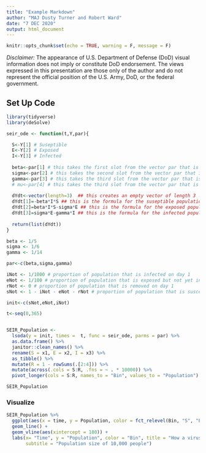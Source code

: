 ```yaml
---
title: "Example Markdown"
author: "MAJ Dusty Turner and Robert Ward"
date: "7 DEC 2020"
output: html_document
---
```


```r
knitr::opts_chunk$set(echo = TRUE, warning = F, message = F)
```

*Disclaimer:*  The appearance of U.S. Department of Defense (DoD) visual information does not imply or constitute DoD endorsement.  The views expressed in this presentation are those only of the author and do not represent the official position of the U.S. Army, DoD, or the federal government.

## Set Up Code

```r
library(tidyverse)
library(deSolve)

seir_ode <- function(t,Y,par){

  S<-Y[1] # Suseptible
  E<-Y[2] # Exposed 
  I<-Y[3] # Infected
  
  beta<-par[1] # this takes the first slot from the vector par that is passed in - it changes every time
  sigma<-par[2] # this takes the second slot from the vector par that is passed in - it remains constant
  gamma<-par[3] # this takes the third slot from the vector par that is passed in - it remains constant
  # mu<-par[4] # this takes the third slot from the vector par that is passed in - it remains constant
  
  dYdt<-vector(length=3)  ## this creates an empty vector of length 3
  dYdt[1]=-beta*I*S ## this is the formula for the suseptible population after the first step of the SEIR
  dYdt[2]=beta*I*S-sigma*E ## this is the formula for the exposed population after the first step of the SEIR
  dYdt[3]=sigma*E-gamma*I ## this is the formula for the infected population after the first step of the SEIR
  
  return(list(dYdt))
}

beta <- 1/5
sigma <- 1/6
gamma <- 1/14

par<-c(beta,sigma,gamma)

iNot <- 1/1000 # proportion of population that is infected on day 1
eNot <- 1/100 # proportion of population that is exposed but not yet infected on day 1
rNot <- 0 # proportion of population that is removed on day 1
sNot <- 1 - iNot - eNot - rNot # proportion of population that is susceptible on day 1

init<-c(sNot,eNot,iNot)

t<-seq(0,365)


SEIR_Population <- 
  lsoda(y = init, times =  t, func = seir_ode, parms = par) %>% 
  as.data.frame() %>%
  janitor::clean_names() %>%
  rename(S = x1, E = x2, I = x3) %>%
  as_tibble() %>%
  mutate(R = 1 - rowSums(.[2:4])) %>%
  mutate(across(.cols = S:R, .fns = ~ . * 10000)) %>% 
  pivot_longer(cols = S:R, names_to = "Bin", values_to = "Population") 

SEIR_Population
```

### Visualize

```r
SEIR_Population %>%
  ggplot(aes(x = time, y = Population, color = fct_relevel(Bin, "S", "E", "I", "R"))) +
  geom_line() +
  geom_vline(aes(xintercept = 180)) +
  labs(x= "Time", y = "Population", color = "Bin", title = "How a virus spreads across a sample population", 
       subtitle = "Population size of 10,000 people")
```


